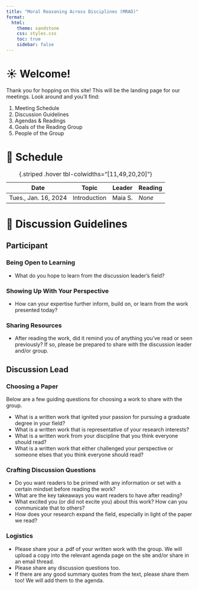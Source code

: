 ```yaml
---
title: "Moral Reasoning Across Disciplines (MRAD)"
format:
  html:
    theme: sandstone
    css: styles.css
    toc: true
    sidebar: false
---
```


# ☀️ Welcome!

Thank you for hopping on this site! This will be the landing page for our meetings. Look around and you'll find:

1. Meeting Schedule
2. Discussion Guidelines
3. Agendas & Readings
4. Goals of the Reading Group
5. People of the Group

# 📅 Schedule

| Date                 | Topic        | Leader  | Reading  |
|----------------------|--------------|---------|----------|
| Tues., Jan. 16, 2024 | Introduction | Maia S. | *None*   |
: {.striped .hover tbl-colwidths="[11,49,20,20]"}

# 📑 Discussion Guidelines

::: panel-tabset
## Participant

### Being Open to Learning

-   What do you hope to learn from the discussion leader's field?

### Showing Up With Your Perspective

-   How can your expertise further inform, build on, or learn from the work presented today?

### Sharing Resources

-   After reading the work, did it remind you of anything you've read or seen previously? If so, please be prepared to share with the discussion leader and/or group.

## Discussion Lead

### Choosing a Paper
Below are a few guiding questions for choosing a work to share with the group. 

-   What is a written work that ignited your passion for pursuing a graduate degree in your field?
-   What is a written work that is representative of your research interests?
-   What is a written work from your discipline that you think everyone should read?
-   What is a written work that either challenged your perspective or someone elses that you think everyone should read?

### Crafting Discussion Questions

-   Do you want readers to be primed with any information or set with a certain mindset before reading the work?
-   What are the key takeaways you want readers to have after reading?
-   What excited you (or did not excite you) about this work? How can you communicate that to others?
-   How does your research expand the field, especially in light of the paper we read?

### Logistics
-   Please share your a .pdf of your written work with the group. We will upload a copy into the relevant agenda page on the site and/or share in an email thread.
-   Please share any discussion questions too.
-   If there are any good summary quotes from the text, please share them too! We will add them to the agenda.
:::
